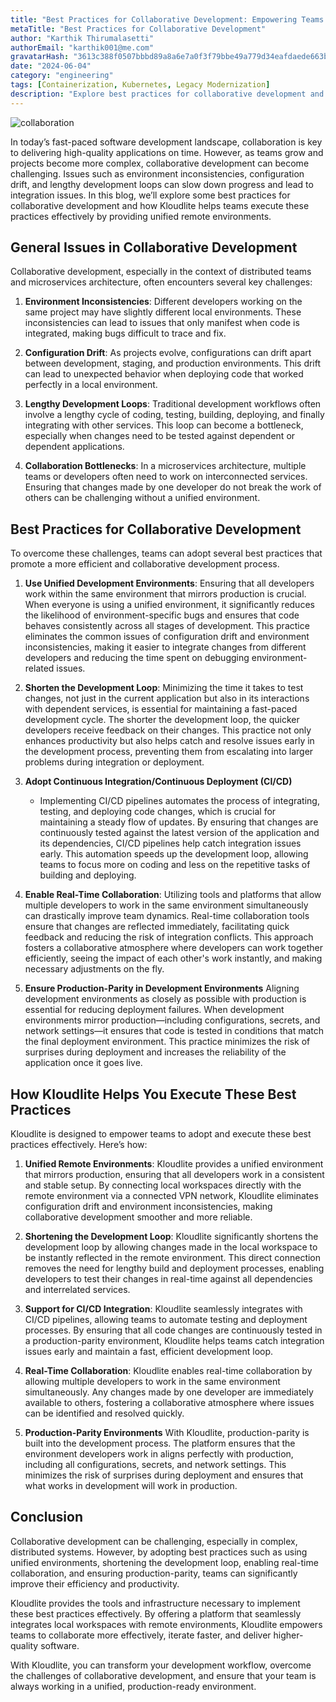 ```yaml
---
title: "Best Practices for Collaborative Development: Empowering Teams with Unified Remote Environments"
metaTitle: "Best Practices for Collaborative Development"
author: "Karthik Thirumalasetti"
authorEmail: "karthik001@me.com"
gravatarHash: "3613c388f0507bbbd89a8a6e7a0f3f79bbe49a779d34eafdaede663b3f2a2542"
date: "2024-06-04"
category: "engineering"
tags: [Containerization, Kubernetes, Legacy Modernization]
description: "Explore best practices for collaborative development and how Kloudlite's unified remote environments enhance communication, agile practices, version control, code reviews, and CI/CD automation"
---
```


![collaboration](/blog/img1.png)

In today’s fast-paced software development landscape, collaboration is key to delivering high-quality applications on time. However, as teams grow and projects become more complex, collaborative development can become challenging. Issues such as environment inconsistencies, configuration drift, and lengthy development loops can slow down progress and lead to integration issues. In this blog, we’ll explore some best practices for collaborative development and how Kloudlite helps teams execute these practices effectively by providing unified remote environments.

## General Issues in Collaborative Development

Collaborative development, especially in the context of distributed teams and microservices architecture, often encounters several key challenges:

1. **Environment Inconsistencies**: Different developers working on the same project may have slightly different local environments. These inconsistencies can lead to issues that only manifest when code is integrated, making bugs difficult to trace and fix.

2. **Configuration Drift**: As projects evolve, configurations can drift apart between development, staging, and production environments. This drift can lead to unexpected behavior when deploying code that worked perfectly in a local environment.

3. **Lengthy Development Loops**: Traditional development workflows often involve a lengthy cycle of coding, testing, building, deploying, and finally integrating with other services. This loop can become a bottleneck, especially when changes need to be tested against dependent or dependent applications.

4. **Collaboration Bottlenecks**: In a microservices architecture, multiple teams or developers often need to work on interconnected services. Ensuring that changes made by one developer do not break the work of others can be challenging without a unified environment.

## Best Practices for Collaborative Development

To overcome these challenges, teams can adopt several best practices that promote a more efficient and collaborative development process.

1. **Use Unified Development Environments**: 
   Ensuring that all developers work within the same environment that mirrors production is crucial. When everyone is using a unified environment, it significantly reduces the likelihood of environment-specific bugs and ensures that code behaves consistently across all stages of development. This practice eliminates the common issues of configuration drift and environment inconsistencies, making it easier to integrate changes from different developers and reducing the time spent on debugging environment-related issues.

2. **Shorten the Development Loop**: 
   Minimizing the time it takes to test changes, not just in the current application but also in its interactions with dependent services, is essential for maintaining a fast-paced development cycle. The shorter the development loop, the quicker developers receive feedback on their changes. This practice not only enhances productivity but also helps catch and resolve issues early in the development process, preventing them from escalating into larger problems during integration or deployment.

3. **Adopt Continuous Integration/Continuous Deployment (CI/CD)**
   - Implementing CI/CD pipelines automates the process of integrating, testing, and deploying code changes, which is crucial for maintaining a steady flow of updates. By ensuring that changes are continuously tested against the latest version of the application and its dependencies, CI/CD pipelines help catch integration issues early. This automation speeds up the development loop, allowing teams to focus more on coding and less on the repetitive tasks of building and deploying.

4. **Enable Real-Time Collaboration**: 
   Utilizing tools and platforms that allow multiple developers to work in the same environment simultaneously can drastically improve team dynamics. Real-time collaboration tools ensure that changes are reflected immediately, facilitating quick feedback and reducing the risk of integration conflicts. This approach fosters a collaborative atmosphere where developers can work together efficiently, seeing the impact of each other's work instantly, and making necessary adjustments on the fly.

5. **Ensure Production-Parity in Development Environments**
   Aligning development environments as closely as possible with production is essential for reducing deployment failures. When development environments mirror production—including configurations, secrets, and network settings—it ensures that code is tested in conditions that match the final deployment environment. This practice minimizes the risk of surprises during deployment and increases the reliability of the application once it goes live.

## How Kloudlite Helps You Execute These Best Practices

Kloudlite is designed to empower teams to adopt and execute these best practices effectively. Here’s how:

1. **Unified Remote Environments**:
   Kloudlite provides a unified environment that mirrors production, ensuring that all developers work in a consistent and stable setup. By connecting local workspaces directly with the remote environment via a connected VPN network, Kloudlite eliminates configuration drift and environment inconsistencies, making collaborative development smoother and more reliable.

2. **Shortening the Development Loop**:
   Kloudlite significantly shortens the development loop by allowing changes made in the local workspace to be instantly reflected in the remote environment. This direct connection removes the need for lengthy build and deployment processes, enabling developers to test their changes in real-time against all dependencies and interrelated services.

3. **Support for CI/CD Integration**:
   Kloudlite seamlessly integrates with CI/CD pipelines, allowing teams to automate testing and deployment processes. By ensuring that all code changes are continuously tested in a production-parity environment, Kloudlite helps teams catch integration issues early and maintain a fast, efficient development loop.

4. **Real-Time Collaboration**:
   Kloudlite enables real-time collaboration by allowing multiple developers to work in the same environment simultaneously. Any changes made by one developer are immediately available to others, fostering a collaborative atmosphere where issues can be identified and resolved quickly.

5. **Production-Parity Environments**
   With Kloudlite, production-parity is built into the development process. The platform ensures that the environment developers work in aligns perfectly with production, including all configurations, secrets, and network settings. This minimizes the risk of surprises during deployment and ensures that what works in development will work in production.

## Conclusion

Collaborative development can be challenging, especially in complex, distributed systems. However, by adopting best practices such as using unified environments, shortening the development loop, enabling real-time collaboration, and ensuring production-parity, teams can significantly improve their efficiency and productivity.

Kloudlite provides the tools and infrastructure necessary to implement these best practices effectively. By offering a platform that seamlessly integrates local workspaces with remote environments, Kloudlite empowers teams to collaborate more effectively, iterate faster, and deliver higher-quality software.

With Kloudlite, you can transform your development workflow, overcome the challenges of collaborative development, and ensure that your team is always working in a unified, production-ready environment.
